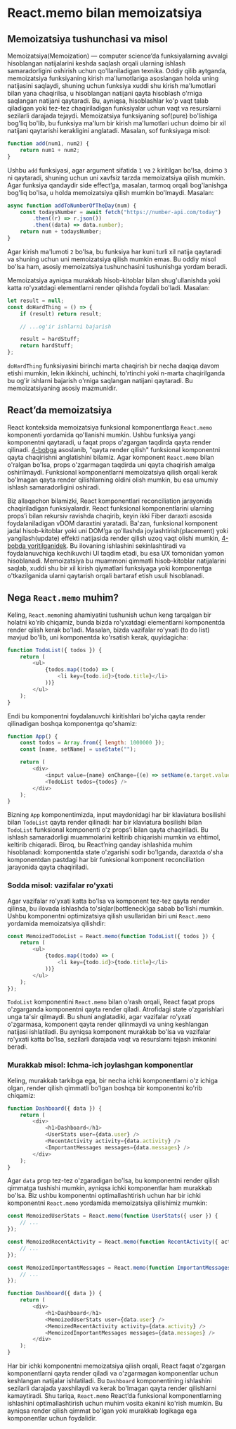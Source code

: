 # React.memo bilan memoizatsiya

## Memoizatsiya tushunchasi va misol

Memoizatsiya(Memoization) — computer science’da funksiyalarning avvalgi hisoblangan natijalarini keshda saqlash orqali ularning ishlash samaradorligini oshirish uchun qo'llaniladigan texnika. Oddiy qilib aytganda, memoizatsiya funksiyaning kirish ma'lumotlariga asoslangan holda uning natijasini saqlaydi, shuning uchun funksiya xuddi shu kirish ma'lumotlari bilan yana chaqirilsa, u hisoblangan natijani qayta hisoblash o'rniga saqlangan natijani qaytaradi. Bu, ayniqsa, hisoblashlar ko'p vaqt talab qiladigan yoki tez-tez chaqiriladigan funksiyalar uchun vaqt va resurslarni sezilarli darajada tejaydi. Memoizatsiya funksiyaning sof(pure) bo'lishiga bog'liq bo'lib, bu funksiya ma'lum bir kirish ma'lumotlari uchun doimo bir xil natijani qaytarishi kerakligini anglatadi. Masalan, sof funksiyaga misol:
``` js copy
function add(num1, num2) {
    return num1 + num2;
}
```

Ushbu `add` funksiyasi, agar argument sifatida `1` va `2` kiritilgan bo'lsa, doimo `3` ni qaytaradi, shuning uchun uni xavfsiz tarzda memoizatsiya qilish mumkin. Agar funksiya qandaydir side effect’ga, masalan, tarmoq orqali bog'lanishga bog'liq bo'lsa, u holda memoizatsiya qilish mumkin bo'lmaydi. Masalan:
``` js copy
async function addToNumberOfTheDay(num) {
    const todaysNumber = await fetch("https://number-api.com/today")
        .then((r) => r.json())
        .then((data) => data.number);
    return num + todaysNumber;
}
```

Agar kirish ma'lumoti `2` bo'lsa, bu funksiya har kuni turli xil natija qaytaradi va shuning uchun uni memoizatsiya qilish mumkin emas. Bu oddiy misol bo'lsa ham, asosiy memoizatsiya tushunchasini tushunishga yordam beradi.

Memoizatsiya ayniqsa murakkab hisob-kitoblar bilan shug'ullanishda yoki katta ro'yxatdagi elementlarni render qilishda foydali bo'ladi. Masalan:
``` js copy
let result = null;
const doHardThing = () => {
    if (result) return result;

    // ...og'ir ishlarni bajarish

    result = hardStuff;
    return hardStuff;
};
```

`doHardThing` funksiyasini birinchi marta chaqirish bir necha daqiqa davom etishi mumkin, lekin ikkinchi, uchinchi, to'rtinchi yoki n-marta chaqirilganda bu og'ir ishlarni bajarish o'rniga saqlangan natijani qaytaradi. Bu memoizatsiyaning asosiy mazmunidir.

## React’da memoizatsiya

React konteksida memoizatsiya funksional komponentlarga `React.memo` komponenti yordamida qo'llanishi mumkin. Ushbu funksiya yangi komponentni qaytaradi, u faqat props o'zgargan taqdirda qayta render qilinadi. [4-bobga](/docs/react/inside-reconciliation) asoslanib, "qayta render qilish" funksional komponentni qayta chaqirishni anglatishini bilamiz. Agar komponent `React.memo` bilan o'ralgan bo'lsa, props o'zgarmagan taqdirda uni qayta chaqirish amalga oshirilmaydi. Funksional komponentlarni memoizatsiya qilish orqali kerak bo'lmagan qayta render qilishlarning oldini olish mumkin, bu esa umumiy ishlash samaradorligini oshiradi.

Biz allaqachon bilamizki, React komponentlari reconciliation jarayonida chaqiriladigan funksiyalardir. React funksional komponentlarini ularning props’i bilan rekursiv ravishda chaqirib, keyin ikki Fiber daraxti asosida foydalaniladigan vDOM daraxtini yaratadi. Ba'zan, funksional komponent jadal hisob-kitoblar yoki uni DOM’ga qo'llashda joylashtirish(placement) yoki yangilash(update) effekti natijasida render qilish uzoq vaqt olishi mumkin, [4-bobda yoritilganidek](/docs/react/inside-reconciliation/fiber-reconciliation#effektlar-effects). Bu ilovaning ishlashini sekinlashtiradi va foydalanuvchiga kechikuvchi UI taqdim etadi, bu esa UX tomonidan yomon hisoblanadi. Memoizatsiya bu muammoni qimmatli hisob-kitoblar natijalarini saqlab, xuddi shu bir xil kirish qiymatlari funksiyaga yoki komponentga o'tkazilganida ularni qaytarish orqali bartaraf etish usuli hisoblanadi.

## Nega `React.memo` muhim?

Keling, `React.memo`ning ahamiyatini tushunish uchun keng tarqalgan bir holatni ko'rib chiqamiz, bunda bizda ro'yxatdagi elementlarni komponentda render qilish kerak bo'ladi. Masalan, bizda vazifalar ro'yxati (to do list) mavjud bo'lib, uni komponentda ko'rsatish kerak, quyidagicha:
``` js copy
function TodoList({ todos }) {
    return (
        <ul>
            {todos.map((todo) => (
                <li key={todo.id}>{todo.title}</li>
            ))}
        </ul>
    );
}
```

Endi bu komponentni foydalanuvchi kiritishlari bo'yicha qayta render qilinadigan boshqa komponentga qo'shamiz:
``` js copy
function App() {
    const todos = Array.from({ length: 1000000 });
    const [name, setName] = useState("");

    return (
        <div>
            <input value={name} onChange={(e) => setName(e.target.value)} />
            <TodoList todos={todos} />
        </div>
    );
}
```

Bizning `App` komponentimizda, input maydonidagi har bir klaviatura bosilishi bilan `TodoList` qayta render qilinadi: har bir klaviatura bosilishi bilan `TodoList` funksional komponenti o'z props’i bilan qayta chaqiriladi. Bu ishlash samaradorligi muammolarini keltirib chiqarishi mumkin va ehtimol, keltirib chiqaradi. Biroq, bu React’ning qanday ishlashida muhim hisoblanadi: komponentda state o'zgarishi sodir bo'lganda, daraxtda o'sha komponentdan pastdagi har bir funksional komponent reconciliation jarayonida qayta chaqiriladi.

### Sodda misol: vazifalar ro'yxati

Agar vazifalar ro'yxati katta bo'lsa va komponent tez-tez qayta render qilinsa, bu ilovada ishlashda to'siqlar(bottleneck)ga sabab bo'lishi mumkin. Ushbu komponentni optimizatsiya qilish usullaridan biri uni `React.memo` yordamida memoizatsiya qilishdir:
``` js copy
const MemoizedTodoList = React.memo(function TodoList({ todos }) {
    return (
        <ul>
            {todos.map((todo) => (
                <li key={todo.id}>{todo.title}</li>
            ))}
        </ul>
    );
});
```

`TodoList` komponentini `React.memo` bilan o'rash orqali, React faqat props o'zgarganda komponentni qayta render qiladi. Atrofidagi state o'zgarishlari unga ta'sir qilmaydi. Bu shuni anglatadiki, agar vazifalar ro'yxati o'zgarmasa, komponent qayta render qilinmaydi va uning keshlangan natijasi ishlatiladi. Bu ayniqsa komponent murakkab bo'lsa va vazifalar ro'yxati katta bo'lsa, sezilarli darajada vaqt va resurslarni tejash imkonini beradi.

### Murakkab misol: Ichma-ich joylashgan komponentlar

Keling, murakkab tarkibga ega, bir necha ichki komponentlarni o'z ichiga olgan, render qilish qimmatli bo'lgan boshqa bir komponentni ko'rib chiqamiz:
``` js copy
function Dashboard({ data }) {
    return (
        <div>
            <h1>Dashboard</h1>
            <UserStats user={data.user} />
            <RecentActivity activity={data.activity} />
            <ImportantMessages messages={data.messages} />
        </div>
    );
}
```

Agar `data` prop tez-tez o'zgaradigan bo'lsa, bu komponentni render qilish qimmatga tushishi mumkin, ayniqsa ichki komponentlar ham murakkab bo'lsa. Biz ushbu komponentni optimallashtirish uchun har bir ichki komponentni `React.memo` yordamida memoizatsiya qilishimiz mumkin:
``` js copy
const MemoizedUserStats = React.memo(function UserStats({ user }) {
    // ...
});

const MemoizedRecentActivity = React.memo(function RecentActivity({ activity }) {
    // ...
});

const MemoizedImportantMessages = React.memo(function ImportantMessages({ messages }) {
    // ...
});

function Dashboard({ data }) {
    return (
        <div>
            <h1>Dashboard</h1>
            <MemoizedUserStats user={data.user} />
            <MemoizedRecentActivity activity={data.activity} />
            <MemoizedImportantMessages messages={data.messages} />
        </div>
    );
}
```

Har bir ichki komponentni memoizatsiya qilish orqali, React faqat o'zgargan komponentlarni qayta render qiladi va o'zgarmagan komponentlar uchun keshlangan natijalar ishlatiladi. Bu `Dashboard` komponentining ishlashini sezilarli darajada yaxshilaydi va kerak bo'lmagan qayta render qilishlarni kamaytiradi. Shu tariqa, `React.memo` React’da funksional komponentlarning ishlashini optimallashtirish uchun muhim vosita ekanini ko'rish mumkin. Bu ayniqsa render qilish qimmat bo'lgan yoki murakkab logikaga ega komponentlar uchun foydalidir.